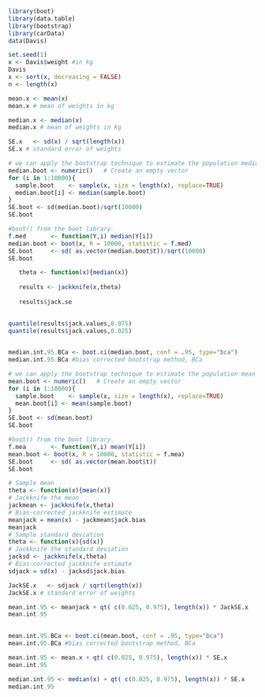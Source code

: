 

```{r}
library(boot)
library(data.table)
library(bootstrap)
library(carData)
data(Davis)
```

```{r}

set.seed(1)
x <- Davis$weight #in kg
Davis
x <- sort(x, decreasing = FALSE)
n <- length(x)

```

```{r}
mean.x <- mean(x)
mean.x # mean of weights in kg

median.x <- median(x)
median.x # mean of weights in kg

SE.x   <- sd(x) / sqrt(length(x))
SE.x # standard error of weights

```

```{r}
# we can apply the bootstrap technique to estimate the population median
median.boot <- numeric()   # Create an empty vector
for (i in 1:10000){
  sample.boot    <- sample(x, size = length(x), replace=TRUE)
  median.boot[i] <- median(sample.boot)
}
SE.boot <- sd(median.boot)/sqrt(10000)
SE.boot
```

```{r}
#boot() from the boot library.
f.med       <- function(Y,i) median(Y[i])
median.boot <- boot(x, R = 10000, statistic = f.med)
SE.boot     <- sd( as.vector(median.boot$t))/sqrt(10000)
SE.boot
```

```{r}
   theta <- function(x){median(x)}
                             
   results <- jackknife(x,theta) 
   
   results$jack.se
   

quantile(results$jack.values,0.975)
quantile(results$jack.values,0.025)
   
```

```{r}
median.int.95.BCa <- boot.ci(median.boot, conf = .95, type="bca") 
median.int.95.BCa #bias corrected bootstrap method, BCa
```




```{r}
# we can apply the bootstrap technique to estimate the population mean
mean.boot <- numeric()   # Create an empty vector
for (i in 1:10000){
  sample.boot    <- sample(x, size = length(x), replace=TRUE)
  mean.boot[i] <- mean(sample.boot)
}
SE.boot <- sd(mean.boot)
SE.boot
```

```{r}
#boot() from the boot library.
f.mea       <- function(Y,i) mean(Y[i])
mean.boot <- boot(x, R = 10000, statistic = f.mea)
SE.boot     <- sd( as.vector(mean.boot$t))
SE.boot
```

```{r}
# Sample mean
theta <- function(x){mean(x)}
# Jackknife the mean
jackmean <- jackknife(x,theta)
# Bias-corrected jackknife estimate
meanjack = mean(x) - jackmean$jack.bias
meanjack
# Sample standard deviation
theta <- function(x){sd(x)}
# Jackknife the standard deviation
jacksd <- jackknife(x,theta)
# Bias-corrected jackknife estimate 
sdjack = sd(x) - jacksd$jack.bias

JackSE.x   <- sdjack / sqrt(length(x))
JackSE.x # standard error of weights

mean.int.95 <- meanjack + qt( c(0.025, 0.975), length(x)) * JackSE.x
mean.int.95
   
```

```{r}
mean.int.95.BCa <- boot.ci(mean.boot, conf = .95, type="bca") 
mean.int.95.BCa #bias corrected bootstrap method, BCa
```

```{r}
mean.int.95 <- mean.x + qt( c(0.025, 0.975), length(x)) * SE.x
mean.int.95
```

```{r}
median.int.95 <- median(x) + qt( c(0.025, 0.975), length(x)) * SE.x 
median.int.95 
```
